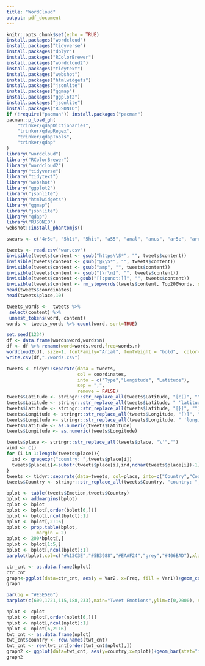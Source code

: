```yaml
---
title: "WordCloud"
output: pdf_document
---
```


```r
knitr::opts_chunk$set(echo = TRUE)
install.packages("wordcloud")
install.packages("tidyverse")
install.packages("dplyr")
install.packages("RColorBrewer")
install.packages("wordcloud2")
install.packages("tidytext")
install.packages("webshot")
install.packages("htmlwidgets")
install.packages("jsonlite")
install.packages("ggmap")
install.packages("ggplot2")
install.packages("jsonlite")
install.packages("RJSONIO")
if (!require("pacman")) install.packages("pacman")
pacman::p_load_gh(
    "trinker/qdapDictionaries",
    "trinker/qdapRegex",
    "trinker/qdapTools",
    "trinker/qdap"
)
library("wordcloud")
library("RColorBrewer")
library("wordcloud2")
library("tidyverse")
library("tidytext")
library("webshot")
library("ggplot2")
library("jsonlite")
library("htmlwidgets")
library("ggmap")
library("jsonlite")
library("qdap")
library("RJSONIO")
webshot::install_phantomjs()
```
```r
swears <- c("4r5e", "5h1t", "5hit", "a55", "anal", "anus", "ar5e", "arrse", "arse", "ass", "ass-fucker", "asses", "assfucker", "assfukka", "asshole", "assholes", "asswhole", "a_s_s", "b!tch", "b00bs", "b17ch", "b1tch", "ballbag", "balls", "ballsack", "bastard", "beastial", "beastiality", "bellend", "bestial", "bestiality", "bi+ch", "biatch", "bitch", "bitcher", "bitchers", "bitches", "bitchin", "bitching", "bloody", "blow job", "blowjob", "blowjobs", "boiolas", "bollock", "bollok", "boner", "boob", "boobs", "booobs", "boooobs", "booooobs", "booooooobs", "breasts", "buceta", "bugger", "bum", "bunny fucker", "butt", "butthole", "buttmuch", "buttplug", "c0ck", "c0cksucker","carpet muncher", "cawk", "chink", "cipa", "cl1t", "clit", "clitoris", "clits", "cnut", "cock", "cock-sucker", "cockface", "cockhead", "cockmunch", "cockmuncher", "cocks", "cocksuck", "cocksucked", "cocksucker", "cocksucking", "cocksucks", "cocksuka", "cocksukka", "cok", "cokmuncher", "coksucka", "coon", "cox", "crap", "cum", "cummer", "cumming", "cums", "cumshot", "cunilingus", "cunillingus", "cunnilingus", "cunt", "cuntlick", "cuntlicker", "cuntlicking", "cunts", "cyalis", "cyberfuc", "cyberfuck", "cyberfucked", "cyberfucker", "cyberfuckers", "cyberfucking", "d1ck", "damn", "dick", "dickhead", "dildo", "dildos", "dink", "dinks", "dirsa", "dlck", "dog-fucker", "doggin", "dogging", "donkeyribber", "doosh", "duche", "dyke", "ejaculate", "ejaculated", "ejaculates", "ejaculating", "ejaculatings", "ejaculation", "ejakulate", "f u c k", "f u c k e r", "f4nny", "fag", "fagging", "faggitt", "faggot", "faggs", "fagot", "fagots", "fags", "fanny", "fannyflaps", "fannyfucker", "fanyy", "fatass", "fcuk", "fcuker", "fcuking", "feck", "fecker", "felching", "fellate", "fellatio", "fingerfuck", "fingerfucked", "fingerfucker", "fingerfuckers", "fingerfucking", "fingerfucks", "fistfuck", "fistfucked", "fistfucker", "fistfuckers", "fistfucking", "fistfuckings", "fistfucks", "flange", "fook", "fooker", "fuck", "fucka", "fucked", "fucker", "fuckers", "fuckhead", "fuckheads", "fuckin", "fucking", "fuckings", "fuckingshitmotherfucker", "fuckme", "fucks", "fuckwhit", "fuckwit", "fudge packer", "fudgepacker", "fuk", "fuker", "fukker", "fukkin", "fuks", "fukwhit", "fukwit", "fux", "fux0r", "f_u_c_k", "gangbang", "gangbanged", "gangbangs", "gaylord", "gaysex", "goatse", "God", "god-dam", "god-damned", "goddamn", "goddamned", "hardcoresex", "hell", "heshe", "hoar", "hoare", "hoer", "homo", "hore", "horniest", "horny", "hotsex", "jack-off", "jackoff", "jap", "jerk-off", "jism", "jiz", "jizm", "jizz", "kawk", "knob", "knobead", "knobed", "knobend", "knobhead", "knobjocky", "knobjokey", "kock", "kondum", "kondums", "kum", "kummer", "kumming", "kums", "kunilingus","l3i+ch")
```
```r
tweets <- read.csv("war.csv")
invisible(tweets$content <- gsub("https\\S*", "", tweets$content))
invisible(tweets$content <- gsub("@\\S*", "", tweets$content))
invisible(tweets$content <- gsub("amp", "", tweets$content))
invisible(tweets$content <- gsub("[\r\n]", "", tweets$content))
invisible(tweets$content <-gsub("[[:punct:]]", "", tweets$content))
invisible(tweets$content <- rm_stopwords(tweets$content, Top200Words, strip = TRUE, separate = FALSE))
head(tweets$coordinates)
head(tweets$place,10)
```

```r
tweets_words <-  tweets %>%
 select(content) %>%
 unnest_tokens(word, content)
words <- tweets_words %>% count(word, sort=TRUE)
```
```r
set.seed(1234)
df <- data.frame(words$word,words$n)
df <- df %>% rename(word=words.word,freq=words.n)
wordcloud2(df, size=1, fontFamily="Arial", fontWeight = "bold",  color=rep_len( c("#2A2A2A","#0057B7","#DA291C"), nrow(df)),backgroundColor = "#E5E5E6")
write.csv(df,"./words.csv")
```

```r
tweets <- tidyr::separate(data = tweets,
                          col = coordinates,
                          into = c("Type","Longitude", "Latitude"),
                          sep = ",",
                          remove = FALSE)
tweets$Latitude <- stringr::str_replace_all(tweets$Latitude, "[c(]", "")
tweets$Latitude <- stringr::str_replace_all(tweets$Latitude, " 'latitude': ", "")
tweets$Latitude <- stringr::str_replace_all(tweets$Latitude, "[}]", "")
tweets$Longitude <- stringr::str_replace_all(tweets$Longitude, "[)]", "")
tweets$Longitude <- stringr::str_replace_all(tweets$Longitude, " 'longitude': ", "")
tweets$Latitude <- as.numeric(tweets$Latitude)
tweets$Longitude <- as.numeric(tweets$Longitude)
```
```r
tweets$place <- stringr::str_replace_all(tweets$place, "\'","")
vind <- c()
for (i in 1:length(tweets$place)){
  ind <- gregexpr("country: ",tweets$place[i])
  tweets$place[i]<-substr(tweets$place[i],ind,nchar(tweets$place[i])-1)
}
tweets <- tidyr::separate(data=tweets, col=place, into=c("Country","Code"),sep=",",remove=FALSE)
tweets$Country <- stringr::str_replace_all(tweets$Country, "country: ","")
```

```r

bplot <- table(tweets$Emotion,tweets$Country)
bplot <- addmargins(bplot)
cplot <- bplot
bplot <- bplot[,order(bplot[6,])]
bplot <- bplot[,ncol(bplot):1]
bplot <- bplot[,2:16]
bplot <- prop.table(bplot,
           margin = 2)
bplot <- 200*bplot[,]
bplot <- bplot[1:5,]
bplot <- bplot[,ncol(bplot):1]
barplot(bplot,col=c("#A13C3E","#5B3988","#EAAF24","grey","#406BAD"),xlab="Countries",ylab="Emotion Proportions",legend=TRUE)
```
```r
ctr_cnt <- as.data.frame(bplot)
ctr_cnt
graph<-ggplot(data=ctr_cnt, aes(y = Var2, x=Freq, fill = Var1))+geom_col(colour="black",stat="identity")+labs(y="Country", x="Emotion Frequency(%)",title="Country Tweet Emotion Frequency")+scale_fill_manual(values=c("anger"="#A43B3D","fear"="#5B3988","joy"="#EAAF24","neutral"="gray","sadness"="#406BAD"))+guides(fill=guide_legend(title="Emotions"))+scale_x_continuous(n.breaks = 10,expand = c(0, 0)) + theme(plot.title = element_text(hjust = 0.5,face="bold"),plot.background = element_rect(fill = "#E5E5E6"),legend.background = element_rect(fill = "#E5E5E6"),panel.background=element_rect(fill="#E5E5E6",color="black"),panel.grid.major = element_blank(), panel.grid.minor = element_blank())+scale_y_discrete(limits=rev)
graph
```
```r
par(bg = "#E5E5E6")
barplot(c(609,1721,115,188,233),main="Tweet Emotions",ylim=c(0,2000), names.arg=c(" "," "," "," "," "), col=c("#A13C3E","#5B3988","#EAAF24","grey","#406BAD"))
```


```r
nplot <- cplot
nplot <- nplot[,order(nplot[6,])]
nplot <- nplot[,ncol(nplot):1]
nplot <- nplot[6,2:16]
twt_cnt <- as.data.frame(nplot)
twt_cnt$country <- row.names(twt_cnt)
twt_cnt <- rev(twt_cnt[order(twt_cnt$nplot),])
graph2 <- ggplot(data=twt_cnt, aes(y=country,x=nplot))+geom_bar(stat="identity",fill="#222222")+scale_x_continuous(n.breaks = 15,expand = c(0, 0))+scale_y_discrete(limits=twt_cnt$country)+labs(y="Country", x="Tweet Count",title="Country Tweet Count")+theme(plot.title = element_text(hjust = 0.5,face="bold"),plot.background = element_rect(fill = "#E5E5E6"),panel.grid.major = element_blank(), panel.grid.minor = element_blank())
graph2
```